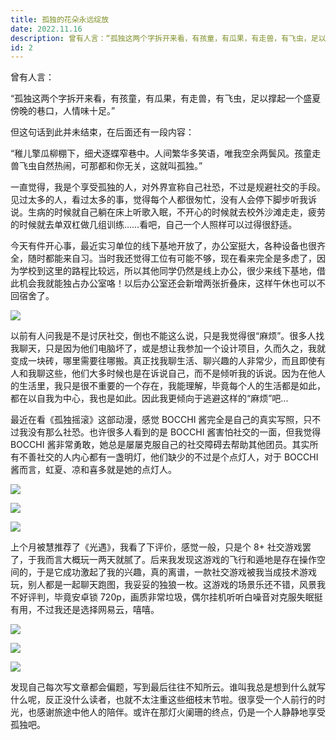 ```yaml
---
title: 孤独的花朵永远绽放
date: 2022.11.16
description: 曾有人言：“孤独这两个字拆开来看，有孩童，有瓜果，有走兽，有飞虫，足以撑起一个盛夏傍晚的巷口，人情味十足。”但这句话到此并未结束，在后面还有一段内容：“稚儿擎瓜柳棚下，细犬逐蝶窄巷中。人间繁华多笑语，唯我空余两鬓风。孩童走兽飞虫自然热闹，可那都和你无关，这就叫孤独......”
id: 2
---
```


曾有人言：

“孤独这两个字拆开来看，有孩童，有瓜果，有走兽，有飞虫，足以撑起一个盛夏傍晚的巷口，人情味十足。”

但这句话到此并未结束，在后面还有一段内容：

“稚儿擎瓜柳棚下，细犬逐蝶窄巷中。人间繁华多笑语，唯我空余两鬓风。孩童走兽飞虫自然热闹，可那都和你无关，这就叫孤独。”

一直觉得，我是个享受孤独的人，对外界宣称自己社恐，不过是规避社交的手段。见过太多的人，看过太多的事，觉得每个人都很匆忙，没有人会停下脚步听我诉说。生病的时候就自己躺在床上听歌入眠，不开心的时候就去校外沙滩走走，疲劳的时候就去单双杠做几组训练……看吧，自己一个人照样可以过得很舒适。

今天有件开心事，最近实习单位的线下基地开放了，办公室挺大，各种设备也很齐全，随时都能来自习。当时我还觉得工位有可能不够，现在看来完全是多虑了，因为学校到这里的路程比较远，所以其他同学仍然是线上办公，很少来线下基地，借此机会我就能独占办公室咯！以后办公室还会新增两张折叠床，这样午休也可以不回宿舍了。

![](https://article.biliimg.com/bfs/article/bf02aacef60759a663137746df122629e34c282c.jpg)

以前有人问我是不是讨厌社交，倒也不能这么说，只是我觉得很“麻烦”。很多人找我聊天，只是因为他们电脑坏了，或是想让我参加一个设计项目，久而久之，我就变成一块砖，哪里需要往哪搬。真正找我聊生活、聊兴趣的人非常少，而且即使有人和我聊这些，他们大多时候也是在诉说自己，而不是倾听我的诉说。因为在他人的生活里，我只是很不重要的一个存在，我能理解，毕竟每个人的生活都是如此，都在以自我为中心，我也是如此。因此我更倾向于逃避这样的“麻烦”吧...

最近在看《孤独摇滚》这部动漫，感觉 BOCCHI 酱完全是自己的真实写照，只不过我没有那么社恐。也许很多人看到的是 BOCCHI 酱害怕社交的一面，但我觉得 BOCCHI 酱非常勇敢，她总是屡屡克服自己的社交障碍去帮助其他团员。其实所有不善社交的人内心都有一盏明灯，他们缺少的不过是个点灯人，对于 BOCCHI 酱而言，虹夏、凉和喜多就是她的点灯人。

![](https://article.biliimg.com/bfs/article/df26817b77ed55dac1bc938c2c77ea980ca1dda2.png)

![](https://article.biliimg.com/bfs/article/166af8c6b76d4e69721baccde37019b24724d48c.png)

![](https://article.biliimg.com/bfs/article/5f279d283d41153d608d53d8d03fc15fffda0c93.png)

上个月被慧推荐了《光遇》，我看了下评价，感觉一般，只是个 8+ 社交游戏罢了，于我而言大概玩一两天就腻了。后来我发现这游戏的飞行和遁地是存在操作空间的，于是它成功激起了我的兴趣，真的离谱，一款社交游戏被我当成技术游戏玩，别人都是一起聊天跑图，我妥妥的独狼一枚。这游戏的场景乐还不错，风景我不好评判，毕竟安卓锁 720p，画质非常垃圾，偶尔挂机听听白噪音对克服失眠挺有用，不过我还是选择网易云，嘻嘻。

![](https://article.biliimg.com/bfs/article/97e18bb2256b474b9c179a69cbd651374160d1a4.jpg)

![](https://article.biliimg.com/bfs/article/67c786651c7f75a56bda35add6b20778648f1c14.jpg)

![](https://article.biliimg.com/bfs/article/4f4466d7852c263c860cc8be749a937306e56191.jpg)

发现自己每次写文章都会偏题，写到最后往往不知所云。谁叫我总是想到什么就写什么呢，反正没什么读者，也就不太注重这些细枝末节啦。很享受一个人前行的时光，也感谢旅途中他人的陪伴。或许在那灯火阑珊的终点，仍是一个人静静地享受孤独吧。
